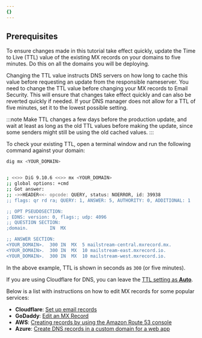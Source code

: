 ```yaml
---
{}
---
```


## Prerequisites

To ensure changes made in this tutorial take effect quickly, update the Time to Live (TTL) value of the existing MX records on your domains to five minutes. Do this on all the domains you will be deploying.

Changing the TTL value instructs DNS servers on how long to cache this value before requesting an update from the responsible nameserver. You need to change the TTL value before changing your MX records to Email Security. This will ensure that changes take effect quickly and can also be reverted quickly if needed. If your DNS manager does not allow for a TTL of five minutes, set it to the lowest possible setting.

:::note
Make TTL changes a few days before the production update, and wait at least as long as the old TTL values before making the update, since some senders might still be using the old cached values.
:::

To check your existing TTL, open a terminal window and run the following command against your domain:

```sh
dig mx <YOUR_DOMAIN>
```

```sh output

; <<>> DiG 9.10.6 <<>> mx <YOUR_DOMAIN>
;; global options: +cmd
;; Got answer:
;; ->>HEADER<<- opcode: QUERY, status: NOERROR, id: 39938
;; flags: qr rd ra; QUERY: 1, ANSWER: 5, AUTHORITY: 0, ADDITIONAL: 1

;; OPT PSEUDOSECTION:
; EDNS: version: 0, flags:; udp: 4096
;; QUESTION SECTION:
;domain.		IN	MX

;; ANSWER SECTION:
<YOUR_DOMAIN>.	300	IN	MX	5 mailstream-central.mxrecord.mx.
<YOUR_DOMAIN>.	300	IN	MX	10 mailstream-east.mxrecord.io.
<YOUR_DOMAIN>.	300	IN	MX	10 mailstream-west.mxrecord.io.
```

In the above example, TTL is shown in seconds as `300` (or five minutes).

If you are using Cloudflare for DNS, you can leave the [TTL setting as **Auto**](/dns/manage-dns-records/reference/ttl/).

Below is a list with instructions on how to edit MX records for some popular services:

- **Cloudflare**: [Set up email records](/dns/manage-dns-records/how-to/email-records/)
- **GoDaddy**: [Edit an MX Record](https://www.godaddy.com/help/edit-an-mx-record-19235)
- **AWS**: [Creating records by using the Amazon Route 53 console](https://docs.aws.amazon.com/Route53/latest/DeveloperGuide/resource-record-sets-creating.html)
- **Azure**: [Create DNS records in a custom domain for a web app](https://learn.microsoft.com/en-us/azure/dns/dns-web-sites-custom-domain)